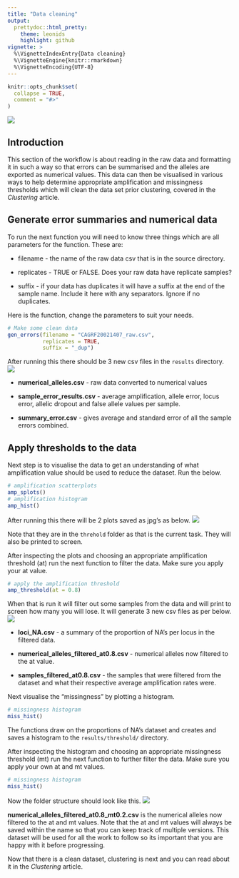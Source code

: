 ```yaml
---
title: "Data cleaning"
output: 
  prettydoc::html_pretty:
    theme: leonids
    highlight: github
vignette: >
  %\VignetteIndexEntry{Data cleaning}
  %\VignetteEngine{knitr::rmarkdown}
  %\VignetteEncoding{UTF-8}
---
```


```r
knitr::opts_chunk$set(
  collapse = TRUE,
  comment = "#>"
)
```
![](plots/scatmatch_logo.png)

## Introduction
This section of the workflow is about reading in the raw data and formatting it 
in such a way so that errors can be summarised and the alleles are exported as 
numerical values. This data can then be visualised in various ways to help 
determine appropriate amplification and missingness thresholds which will clean 
the data set prior clustering, covered in the *Clustering* article.

## Generate error summaries and numerical data
To run the next function you will need to know three things which are all 
parameters for the function. These are: 

* filename - the name of the raw data csv that is in the source directory.

* replicates - TRUE or FALSE. Does your raw data have replicate samples?

* suffix - if your data has duplicates it will have a suffix at the end of the 
sample name. Include it here with any separators. Ignore if no duplicates.

Here is the function, change the parameters to suit your needs.
```r
# Make some clean data
gen_errors(filename = "CAGRF20021407_raw.csv", 
           replicates = TRUE, 
           suffix = "_dup")
```

After running this there should be 3 new csv files in the `results` directory.
![](plots/fstruct2.png)

* **numerical_alleles.csv** - raw data converted to numerical values

* **sample_error_results.csv** - average amplification, allele error, locus error, 
allelic dropout and false allele values per sample.

* **summary_error.csv** - gives average and standard error of all the sample errors 
combined.

## Apply thresholds to the data
Next step is to visualise the data to get an understanding of what amplification 
value should be used to reduce the dataset. Run the below.
```r
# amplification scatterplots
amp_splots()
# amplification histogram
amp_hist()
```

After running this there will be 2 plots saved as jpg's as below.
![](plots/fstruct3.png)

Note that they are in the `threhold` folder as that is the current task. 
They will also be printed to screen.

After inspecting the plots and choosing an appropriate amplification threshold 
(at) run the next function to filter the data. Make sure you apply your at value.
```r
# apply the amplification threshold
amp_threshold(at = 0.8)
```

When that is run it will filter out some samples from the data and will print to 
screen how many you will lose. It will generate 3 new csv files as per below.
![](plots/fstruct4.png)

* **loci_NA.csv** - a summary of the proportion of NA's per locus in the filtered 
data.

* **numerical_alleles_filtered_at0.8.csv** - numerical alleles now filtered to 
the at value.

* **samples_filtered_at0.8.csv** - the samples that were filtered from the dataset 
and what their respective average amplification rates were.

Next visualise the "missingness" by plotting a histogram.
```r
# missingness histogram
miss_hist()
```

The functions draw on the proportions of NA's dataset and creates and saves a 
histogram to the  `results/threshold/` directory.

After inspecting the histogram and choosing an appropriate missingness threshold 
(mt) run the next function to further filter the data. Make sure you apply your 
own at and mt values.
```r
# missingness histogram
miss_hist()
```

Now the folder structure should look like this.
![](plots/fstruct5.png)

**numerical_alleles_filtered_at0.8_mt0.2.csv** is the numerical alleles now 
filtered to the at and mt values. Note that the at and mt values will always be 
saved within the name so that you can keep track of multiple versions. This dataset 
will be used for all the work to follow so its important that you are happy with 
it before progressing.

Now that there is a clean dataset, clustering is next and you can read about it 
in the *Clustering* article.
